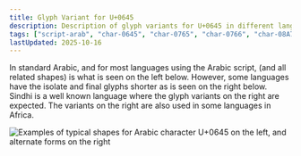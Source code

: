 ```yaml
---
title: Glyph Variant for U+0645
description: Description of glyph variants for U+0645 in different languages
tags: ["script-arab", "char-0645", "char-0765", "char-0766", "char-08A7", "lang-snd"]
lastUpdated: 2025-10-16
---
```




In standard Arabic, and for most languages using the Arabic script, <Character usv="0645" options="usv,char,name"/> (and all related shapes) is what is seen on the left below. However, some languages have the isolate and final glyphs shorter as is seen on the right below. Sindhi is a well known language where the glyph variants on the right are expected. The variants on the right are also used in some languages in Africa.

![Examples of typical shapes for Arabic character U+0645 on the left, and alternate forms on the right](images/glyph-variant-for-u0645.jpeg)